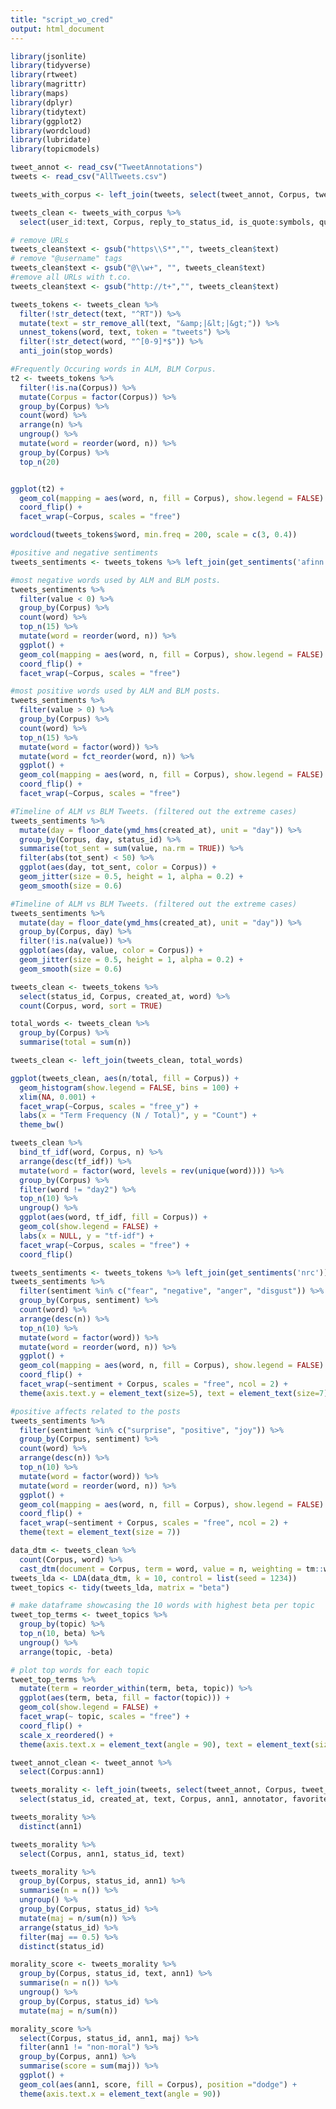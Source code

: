 ```yaml
---
title: "script_wo_cred"
output: html_document
---
```

```r
library(jsonlite)
library(tidyverse)
library(rtweet)
library(magrittr)
library(maps)
library(dplyr)
library(tidytext)
library(ggplot2)
library(wordcloud)
library(lubridate)
library(topicmodels)
```

```r
tweet_annot <- read_csv("TweetAnnotations")
tweets <- read_csv("AllTweets.csv")

tweets_with_corpus <- left_join(tweets, select(tweet_annot, Corpus, tweet_id), by = c("status_id" = "tweet_id")) 
```

```r
tweets_clean <- tweets_with_corpus %>% 
  select(user_id:text, Corpus, reply_to_status_id, is_quote:symbols, quoted_status_id:quoted_statuses_count, retweet_status_id:retweet_statuses_count, place_name:bbox_coords, followers_count:favourites_count)

# remove URLs
tweets_clean$text <- gsub("https\\S*","", tweets_clean$text)
# remove "@username" tags
tweets_clean$text <- gsub("@\\w+", "", tweets_clean$text) 
#remove all URLs with t.co. 
tweets_clean$text <- gsub("http://t+","", tweets_clean$text)
```

```r
tweets_tokens <- tweets_clean %>% 
  filter(!str_detect(text, "^RT")) %>%
  mutate(text = str_remove_all(text, "&amp;|&lt;|&gt;")) %>% 
  unnest_tokens(word, text, token = "tweets") %>% 
  filter(!str_detect(word, "^[0-9]*$")) %>%
  anti_join(stop_words)
```

```r
#Frequently Occuring words in ALM, BLM Corpus.
t2 <- tweets_tokens %>% 
  filter(!is.na(Corpus)) %>% 
  mutate(Corpus = factor(Corpus)) %>% 
  group_by(Corpus) %>% 
  count(word) %>% 
  arrange(n) %>% 
  ungroup() %>% 
  mutate(word = reorder(word, n)) %>%
  group_by(Corpus) %>% 
  top_n(20) 


ggplot(t2) +
  geom_col(mapping = aes(word, n, fill = Corpus), show.legend = FALSE) +
  coord_flip() +
  facet_wrap(~Corpus, scales = "free") 
```

```r
wordcloud(tweets_tokens$word, min.freq = 200, scale = c(3, 0.4))
```

```r
#positive and negative sentiments
tweets_sentiments <- tweets_tokens %>% left_join(get_sentiments('afinn')) 

#most negative words used by ALM and BLM posts.
tweets_sentiments %>% 
  filter(value < 0) %>% 
  group_by(Corpus) %>% 
  count(word) %>% 
  top_n(15) %>% 
  mutate(word = reorder(word, n)) %>% 
  ggplot() +
  geom_col(mapping = aes(word, n, fill = Corpus), show.legend = FALSE) +
  coord_flip() +
  facet_wrap(~Corpus, scales = "free") 

#most positive words used by ALM and BLM posts.
tweets_sentiments %>% 
  filter(value > 0) %>% 
  group_by(Corpus) %>% 
  count(word) %>% 
  top_n(15) %>% 
  mutate(word = factor(word)) %>% 
  mutate(word = fct_reorder(word, n)) %>% 
  ggplot() +
  geom_col(mapping = aes(word, n, fill = Corpus), show.legend = FALSE) +
  coord_flip() +
  facet_wrap(~Corpus, scales = "free") 
```

```r
#Timeline of ALM vs BLM Tweets. (filtered out the extreme cases)
tweets_sentiments %>% 
  mutate(day = floor_date(ymd_hms(created_at), unit = "day")) %>% 
  group_by(Corpus, day, status_id) %>% 
  summarise(tot_sent = sum(value, na.rm = TRUE)) %>% 
  filter(abs(tot_sent) < 50) %>% 
  ggplot(aes(day, tot_sent, color = Corpus)) +
  geom_jitter(size = 0.5, height = 1, alpha = 0.2) +
  geom_smooth(size = 0.6) 
```

```r
#Timeline of ALM vs BLM Tweets. (filtered out the extreme cases)
tweets_sentiments %>% 
  mutate(day = floor_date(ymd_hms(created_at), unit = "day")) %>% 
  group_by(Corpus, day) %>% 
  filter(!is.na(value)) %>% 
  ggplot(aes(day, value, color = Corpus)) +
  geom_jitter(size = 0.5, height = 1, alpha = 0.2) +
  geom_smooth(size = 0.6) 
```
```r
tweets_clean <- tweets_tokens %>% 
  select(status_id, Corpus, created_at, word) %>% 
  count(Corpus, word, sort = TRUE) 

total_words <- tweets_clean %>%    
  group_by(Corpus) %>% 
  summarise(total = sum(n))

tweets_clean <- left_join(tweets_clean, total_words)

ggplot(tweets_clean, aes(n/total, fill = Corpus)) +
  geom_histogram(show.legend = FALSE, bins = 100) +
  xlim(NA, 0.001) +
  facet_wrap(~Corpus, scales = "free_y") +
  labs(x = "Term Frequency (N / Total)", y = "Count") + 
  theme_bw()
```

```r
tweets_clean %>% 
  bind_tf_idf(word, Corpus, n) %>% 
  arrange(desc(tf_idf)) %>%
  mutate(word = factor(word, levels = rev(unique(word)))) %>% 
  group_by(Corpus) %>% 
  filter(word != "day2") %>% 
  top_n(10) %>% 
  ungroup() %>%
  ggplot(aes(word, tf_idf, fill = Corpus)) +
  geom_col(show.legend = FALSE) +
  labs(x = NULL, y = "tf-idf") +
  facet_wrap(~Corpus, scales = "free") +
  coord_flip()
```

```r
tweets_sentiments <- tweets_tokens %>% left_join(get_sentiments('nrc')) 
tweets_sentiments %>% 
  filter(sentiment %in% c("fear", "negative", "anger", "disgust")) %>% 
  group_by(Corpus, sentiment) %>% 
  count(word) %>% 
  arrange(desc(n)) %>% 
  top_n(10) %>% 
  mutate(word = factor(word)) %>% 
  mutate(word = reorder(word, n)) %>% 
  ggplot() +
  geom_col(mapping = aes(word, n, fill = Corpus), show.legend = FALSE) +
  coord_flip() +
  facet_wrap(~sentiment + Corpus, scales = "free", ncol = 2) +
  theme(axis.text.y = element_text(size=5), text = element_text(size=7))
```

```r
#positive affects related to the posts
tweets_sentiments %>% 
  filter(sentiment %in% c("surprise", "positive", "joy")) %>% 
  group_by(Corpus, sentiment) %>% 
  count(word) %>% 
  arrange(desc(n)) %>% 
  top_n(10) %>% 
  mutate(word = factor(word)) %>% 
  mutate(word = reorder(word, n)) %>% 
  ggplot() +
  geom_col(mapping = aes(word, n, fill = Corpus), show.legend = FALSE) +
  coord_flip() +
  facet_wrap(~sentiment + Corpus, scales = "free", ncol = 2) +
  theme(text = element_text(size = 7))
```

```r
data_dtm <- tweets_clean %>% 
  count(Corpus, word) %>% 
  cast_dtm(document = Corpus, term = word, value = n, weighting = tm::weightTf)
tweets_lda <- LDA(data_dtm, k = 10, control = list(seed = 1234))
tweet_topics <- tidy(tweets_lda, matrix = "beta")

# make dataframe showcasing the 10 words with highest beta per topic
tweet_top_terms <- tweet_topics %>%
  group_by(topic) %>%
  top_n(10, beta) %>%
  ungroup() %>%
  arrange(topic, -beta)

# plot top words for each topic
tweet_top_terms %>%
  mutate(term = reorder_within(term, beta, topic)) %>%
  ggplot(aes(term, beta, fill = factor(topic))) +
  geom_col(show.legend = FALSE) +
  facet_wrap(~ topic, scales = "free") +
  coord_flip() +
  scale_x_reordered() + 
  theme(axis.text.x = element_text(angle = 90), text = element_text(size = 7))
```

```r
tweet_annot_clean <- tweet_annot %>% 
  select(Corpus:ann1)

tweets_morality <- left_join(tweets, select(tweet_annot, Corpus, tweet_id, annotator, ann1), by = c("status_id" = "tweet_id")) %>% 
  select(status_id, created_at, text, Corpus, ann1, annotator, favorite_count, retweet_count, reply_count) 

```
```r
tweets_morality %>% 
  distinct(ann1)
```
```r
tweets_morality %>% 
  select(Corpus, ann1, status_id, text)
```
```r
tweets_morality %>% 
  group_by(Corpus, status_id, ann1) %>% 
  summarise(n = n()) %>% 
  ungroup() %>% 
  group_by(Corpus, status_id) %>% 
  mutate(maj = n/sum(n)) %>% 
  arrange(status_id) %>% 
  filter(maj == 0.5) %>% 
  distinct(status_id)
```

```r
morality_score <- tweets_morality %>% 
  group_by(Corpus, status_id, text, ann1) %>% 
  summarise(n = n()) %>% 
  ungroup() %>% 
  group_by(Corpus, status_id) %>% 
  mutate(maj = n/sum(n))
```

```r
morality_score %>% 
  select(Corpus, status_id, ann1, maj) %>% 
  filter(ann1 != "non-moral") %>% 
  group_by(Corpus, ann1) %>% 
  summarise(score = sum(maj)) %>% 
  ggplot() +
  geom_col(aes(ann1, score, fill = Corpus), position ="dodge") +
  theme(axis.text.x = element_text(angle = 90))
```
